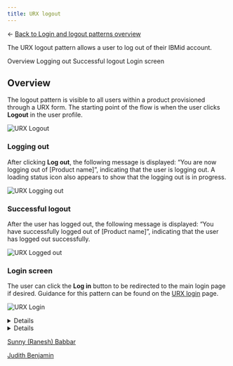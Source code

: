 ```yaml
---
title: URX logout
---
```




← [Back to Login and logout patterns overview](/patterns/login-logout/overview)

<PageDescription>

The URX logout pattern allows a user to log out of their IBMid account.

</PageDescription>

<AnchorLinks>
    <AnchorLink> Overview </AnchorLink>
    <AnchorLink> Logging out </AnchorLink>
    <AnchorLink> Successful logout </AnchorLink>
    <AnchorLink> Login screen </AnchorLink>
</AnchorLinks>

## Overview

The logout pattern is visible to all users within a product provisioned through a URX form. The starting point of the flow is when the user clicks **Logout** in the user profile. 

<Row>
  <Column colMd={8} colLg={10}>

![URX Logout](images/urx-logout/logout.png)

  </Column>
</Row>

### Logging out 
After clicking **Log out**, the following message is displayed: “You are now logging out of [Product name]”, indicating that the user is logging out. A loading status icon also appears to show that the logging out is in progress. 

<Row>
  <Column colMd={8} colLg={10}>

![URX Logging out](images/urx-logout/logging-out.png)

  </Column>
</Row>

### Successful logout
After the user has logged out, the following message is displayed: “You have successfully logged out of [Product name]”, indicating that the user has logged out successfully. 

<Row>
  <Column colMd={8} colLg={10}>

![URX Logged out](images/urx-logout/success-logout.png)

  </Column>
</Row>

### Login screen
The user can click the **Log in** button to be redirected to the main login page if desired. Guidance for this pattern can be found on the [URX login](https://pages.github.ibm.com/cdai-design/pal/patterns/login-logout/urx-logout) page. 

<Row>
  <Column colMd={8} colLg={10}>

![URX Login](images/urx-logout/login-pg.png)

  </Column>
</Row>


<InfoCard
cardName="Pattern version history"
cardDescription='Versions, changelog and contributors'>

<CTabs>

<CTab label="Version">

<Details>
<p> 1.0 </p>
</Details>

</CTab>

<CTab label="Changelog">

<Details>

<p> 2023-09-13: Version 1.0 release </p>

</Details>

</CTab>

<CTab label="Contributors">

<SME>

<a href="https://w3.ibm.com/#/people/1J7360897">Sunny (Ranesh) Babbar</a> <br/>

<a href="https://w3.ibm.com/#/people/0D9543649">Judith Benjamin</a> <br/>

</SME>

</CTab>

</CTabs>

</InfoCard>